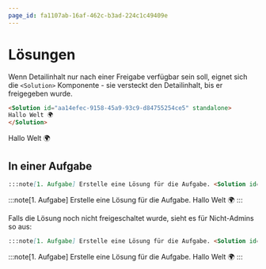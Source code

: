 ```yaml
---
page_id: fa1107ab-16af-462c-b3ad-224c1c49409e
---
```



# Lösungen

Wenn Detailinhalt nur nach einer Freigabe verfügbar sein soll, eignet sich die `<Solution>` Komponente - sie versteckt den Detailinhalt, bis er freigegeben wurde.

```md
<Solution id="aa14efec-9158-45a9-93c9-d84755254ce5" standalone>
Hallo Welt 🌍
</Solution>
```

<BrowserWindow>
    <Solution id="aa14efec-9158-45a9-93c9-d84755254ce5" standalone>
        Hallo Welt 🌍
    </Solution>
</BrowserWindow>

## In einer Aufgabe

```md
:::note[1. Aufgabe] Erstelle eine Lösung für die Aufgabe. <Solution id="e8b72d32-21fb-4ced-a162-dc255c0c59af"> Hallo Welt 🌍 </Solution> :::
```

<BrowserWindow>
    :::note[1. Aufgabe] Erstelle eine Lösung für die Aufgabe.
    <Solution id="e8b72d32-21fb-4ced-a162-dc255c0c59af">Hallo Welt 🌍</Solution>
    :::
</BrowserWindow>

Falls die Lösung noch nicht freigeschaltet wurde, sieht es für Nicht-Admins so aus:

```md
:::note[1. Aufgabe] Erstelle eine Lösung für die Aufgabe. <Solution id="3e073e4e-9239-4087-9350-7ef42796b023" access="None"> Hallo Welt 🌍 </Solution> :::
```

<BrowserWindow>
    :::note[1. Aufgabe] Erstelle eine Lösung für die Aufgabe.
    <Solution id="3e073e4e-9239-4087-9350-7ef42796b023" access="None">
        Hallo Welt 🌍
    </Solution>
    :::
</BrowserWindow>

